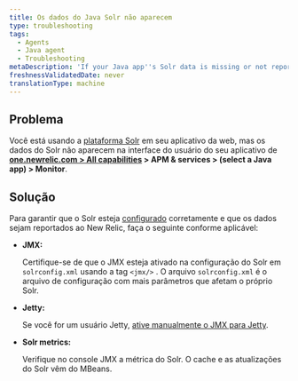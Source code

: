 ```yaml
---
title: Os dados do Java Solr não aparecem
type: troubleshooting
tags:
  - Agents
  - Java agent
  - Troubleshooting
metaDescription: 'If your Java app''s Solr data is missing or not reporting to New Relic, follow these troubleshooting steps to ensure Solr is configured correctly.'
freshnessValidatedDate: never
translationType: machine
---
```


## Problema

Você está usando a [plataforma Solr](http://lucene.apache.org/solr/) em seu aplicativo da web, mas os dados do Solr não aparecem na interface do usuário <InlinePopover type="apm"/>do seu aplicativo de <DoNotTranslate>**[one.newrelic.com > All capabilities](https://one.newrelic.com/all-capabilities) > APM & services > (select a Java app) > Monitor**</DoNotTranslate>.

## Solução

Para garantir que o Solr esteja [configurado](/docs/agents/java-agent/getting-started/compatibility-requirements-java-agent#other) corretamente e que os dados sejam reportados ao New Relic, faça o seguinte conforme aplicável:

* <DoNotTranslate>**JMX:**</DoNotTranslate>

  Certifique-se de que o JMX esteja ativado na configuração do Solr em `solrconfig.xml` usando a tag `<jmx/>` . O arquivo `solrconfig.xml` é o arquivo de configuração com mais parâmetros que afetam o próprio Solr.

* <DoNotTranslate>**Jetty:**</DoNotTranslate>

  Se você for um usuário Jetty, [ative manualmente o JMX para Jetty](https://wiki.eclipse.org/Jetty/Tutorial/JMX#Enabling_JMXConnectorServer_for_Remote_Access).

* <DoNotTranslate>**Solr metrics:**</DoNotTranslate>

  Verifique no console JMX a métrica do Solr. O cache e as atualizações do Solr vêm do MBeans.